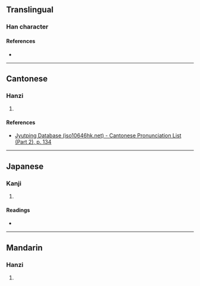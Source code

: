 {{character info/new}}
==Translingual==

===Han character===
{{Han char|rn=77|rad=止|as=11|sn=15|four=|canj=YMQMC|ids=⿰止責}}

====References====
* {{Han ref|kx=0577.090|dkj=16335|hdz=21445.010|uh=6B75|ud=27509}}

----

==Cantonese==

===Hanzi===
{{yue-hanzi|jyut=[[zaak6]]|y=jaak6}}

# {{rfdef|yue|sort=止11}}

====References====
*[http://www.iso10646hk.net/jp/document/download.jsp Jyutping Database (iso10646hk.net) - Cantonese Pronunciation List (Part 2), p. 134]

----

==Japanese==

===Kanji===
{{ja-kanji|grade=|rs=止11}}

# {{rfdef|ja|sort=止11}}

====Readings====
* {{ja-readings|on=[[さく]] (saku), [[じゃく]] (jaku)|kun=[[ととのう]] (totonou), [[みい]] (mii), [[ただしい]] (tadashii)}}

----

==Mandarin==

===Hanzi===
{{cmn-hanzi|pin=[[cuò]] ([[cuo4]])|wg=ts'o<sup>4</sup>}}

# {{rfdef|cmn|sort=止11}}